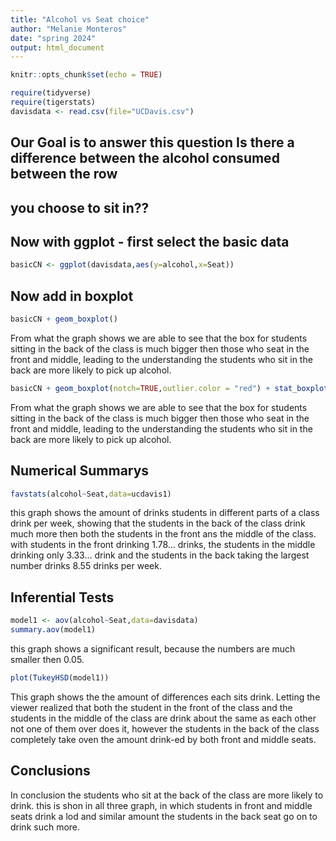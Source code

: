 ```yaml
---
title: "Alcohol vs Seat choice"
author: "Melanie Monteros"
date: "spring 2024"
output: html_document
---
```


```r
knitr::opts_chunk$set(echo = TRUE)
```

```r
require(tidyverse)
require(tigerstats)
davisdata <- read.csv(file="UCDavis.csv")
```
## Our Goal is to answer this question Is there a difference between the alcohol consumed between the row
## you choose to sit in??

## Now with ggplot - first select the basic data

```r
basicCN <- ggplot(davisdata,aes(y=alcohol,x=Seat))
```
## Now add in boxplot

```r
basicCN + geom_boxplot()
```
  
From what the graph shows we are able to see that the box for students sitting in the back of the class is much bigger then those who seat in the front and middle, leading to the understanding the students who sit in the back are more likely to pick up alcohol.

```r
basicCN + geom_boxplot(notch=TRUE,outlier.color = "red") + stat_boxplot(geom ='errorbar') + labs(title="Fancy notch boxplot \n with 2 lines")
```
  
From what the graph shows we are able to see that the box for students sitting in the back of the class is much bigger then those who seat in the front and middle, leading to the understanding the students who sit in the back are more likely to pick up alcohol.
  
## Numerical Summarys 

```r
favstats(alcohol~Seat,data=ucdavis1)
```

  this graph shows the amount of drinks students in different parts of a class drink per week, showing that the students in the back of the class drink much more then both the students in the front ans the middle of the class. with students in the front drinking 1.78... drinks, the students in the middle drinking only 3.33... drink and the students in the back taking the largest number drinks 8.55 drinks per week. 
  
## Inferential Tests

```r
model1 <- aov(alcohol~Seat,data=davisdata)
summary.aov(model1)
```

this graph shows a significant result, because the numbers are much smaller then 0.05. 

```r
plot(TukeyHSD(model1))
```


This graph shows the the amount of differences each sits drink. Letting the viewer realized that both the student in the front of the class and the students in the middle of the class are drink about the same as each other not one of them over does it, however the students in the back of the class completely take oven the amount drink-ed by both front and middle seats.


## Conclusions

In conclusion the students who sit at the back of the class are more likely to drink. this is shon in all three graph, in which students in front and middle seats drink a lod and similar amount the students in the back seat go on to drink such more. 

